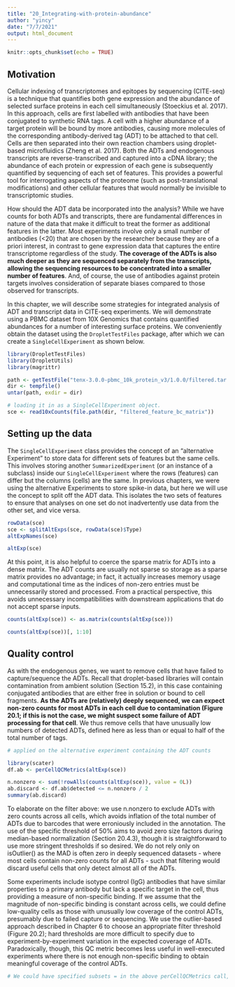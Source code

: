 ```yaml
---
title: "20_Integrating-with-protein-abundance"
author: "yincy"
date: "7/7/2021"
output: html_document
---
```


```r
knitr::opts_chunk$set(echo = TRUE)
```

## Motivation
Cellular indexing of transcriptomes and epitopes by sequencing (CITE-seq) is a technique that quantifies both gene expression and the abundance of selected surface proteins in each cell simultaneously (Stoeckius et al. 2017). In this approach, cells are first labelled with antibodies that have been conjugated to synthetic RNA tags. A cell with a higher abundance of a target protein will be bound by more antibodies, causing more molecules of the corresponding antibody-derived tag (ADT) to be attached to that cell. Cells are then separated into their own reaction chambers using droplet-based microfluidics (Zheng et al. 2017). Both the ADTs and endogenous transcripts are reverse-transcribed and captured into a cDNA library; the abundance of each protein or expression of each gene is subsequently quantified by sequencing of each set of features. This provides a powerful tool for interrogating aspects of the proteome (such as post-translational modifications) and other cellular features that would normally be invisible to transcriptomic studies.  

How should the ADT data be incorporated into the analysis? While we have counts for both ADTs and transcripts, there are fundamental differences in nature of the data that make it difficult to treat the former as additional features in the latter. Most experiments involve only a small number of antibodies (<20) that are chosen by the researcher because they are of a priori interest, in contrast to gene expression data that captures the entire transcriptome regardless of the study. **The coverage of the ADTs is also much deeper as they are sequenced separately from the transcripts, allowing the sequencing resources to be concentrated into a smaller number of features**. And, of course, the use of antibodies against protein targets involves consideration of separate biases compared to those observed for transcripts.  

In this chapter, we will describe some strategies for integrated analysis of ADT and transcript data in CITE-seq experiments. We will demonstrate using a PBMC dataset from 10X Genomics that contains quantified abundances for a number of interesting surface proteins. We conveniently obtain the dataset using the `DropletTestFiles` package, after which we can create a `SingleCellExperiment` as shown below.  

```r
library(DropletTestFiles)
library(DropletUtils)
library(magrittr)

path <- getTestFile("tenx-3.0.0-pbmc_10k_protein_v3/1.0.0/filtered.tar.gz")
dir <- tempfile()
untar(path, exdir = dir)

# loading it in as a SingleCellExperiment object.  
sce <- read10xCounts(file.path(dir, "filtered_feature_bc_matrix"))
```

## Setting up the data
The `SingleCellExperiment` class provides the concept of an “alternative Experiment” to store data for different sets of features but the same cells. This involves storing another `SummarizedExperiment` (or an instance of a subclass) inside our `SingleCellExperiment` where the rows (features) can differ but the columns (cells) are the same. In previous chapters, we were using the alternative Experiments to store spike-in data, but here we will use the concept to split off the ADT data. This isolates the two sets of features to ensure that analyses on one set do not inadvertently use data from the other set, and vice versa.  

```r
rowData(sce)
sce <- splitAltExps(sce, rowData(sce)$Type)
altExpNames(sce)
```

```r
altExp(sce)
```

At this point, it is also helpful to coerce the sparse matrix for ADTs into a dense matrix. The ADT counts are usually not sparse so storage as a sparse matrix provides no advantage; in fact, it actually increases memory usage and computational time as the indices of non-zero entries must be unnecessarily stored and processed. From a practical perspective, this avoids unnecessary incompatibilities with downstream applications that do not accept sparse inputs.  

```r
counts(altExp(sce)) <- as.matrix(counts(altExp(sce)))

counts(altExp(sce))[, 1:10]
```

## Quality control
As with the endogenous genes, we want to remove cells that have failed to capture/sequence the ADTs. Recall that droplet-based libraries will contain contamination from ambient solution (Section 15.2), in this case containing conjugated antibodies that are either free in solution or bound to cell fragments. **As the ADTs are (relatively) deeply sequenced, we can expect non-zero counts for most ADTs in each cell due to contamination (Figure 20.1; if this is not the case, we might suspect some failure of ADT processing for that cell**. We thus remove cells that have unusually low numbers of detected ADTs, defined here as less than or equal to half of the total number of tags.  

```r
# applied on the alternative experiment containing the ADT counts  

library(scater)
df.ab <- perCellQCMetrics(altExp(sce))

n.nonzero <- sum(!rowAlls(counts(altExp(sce)), value = 0L))
ab.discard <- df.ab$detected <= n.nonzero / 2
summary(ab.discard)
```

To elaborate on the filter above: we use n.nonzero to exclude ADTs with zero counts across all cells, which avoids inflation of the total number of ADTs due to barcodes that were erroniously included in the annotation. The use of the specific threshold of 50% aims to avoid zero size factors during median-based normalization (Section 20.4.3), though it is straightforward to use more stringent thresholds if so desired. We do not rely only on isOutlier() as the MAD is often zero in deeply sequenced datasets - where most cells contain non-zero counts for all ADTs - such that filtering would discard useful cells that only detect almost all of the ADTs.  

Some experiments include isotype control (IgG) antibodies that have similar properties to a primary antibody but lack a specific target in the cell, thus providing a measure of non-specific binding. If we assume that the magnitude of non-specific binding is constant across cells, we could define low-quality cells as those with unusually low coverage of the control ADTs, presumably due to failed capture or sequencing. We use the outlier-based approach described in Chapter 6 to choose an appropriate filter threshold (Figure 20.2); hard thresholds are more difficult to specify due to experiment-by-experiment variation in the expected coverage of ADTs. Paradoxically, though, this QC metric becomes less useful in well-executed experiments where there is not enough non-specific binding to obtain meaningful coverage of the control ADTs.  

```r
# We could have specified subsets = in the above perCellQCMetrics call, but it's easier to explain on econcept at a time, so we'll just repeat it here.  


```




















